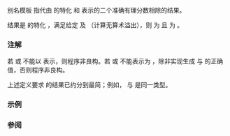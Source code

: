 {{cpp/title|ratio_divide}}
{{cpp/numeric/ratio/navbar}}
{{ddcl|header=ratio|since=c++11|1=
template&lt; class R1, class R2 &gt;
using ratio_divide = /* 见下文 */;
}}

别名模板 {{tt|std::ratio_divide}} 指代由 {{lc|std::ratio}} 的特化 {{tt|R1}} 和 {{tt|R2}} 表示的二个准确有理分数相除的结果。

结果是 {{lc|std::ratio}} 的特化 {{c|std::ratio&lt;U, V&gt;}}，满足给定 {{c|1=Num == R1::num * R2::den}} 及 {{c|1=Denom == R1::den * R2::num}}（计算无算术溢出），则 {{tt|U}} 为 {{c|std::ratio&lt;Num, Denom&gt;::num}} 且 {{tt|V}} 为 {{c|std::ratio&lt;Num, Denom&gt;::den}}。

===注解===
若 {{tt|U}} 或 {{tt|V}} 不能以 {{tt|std::intmax_t}} 表示，则程序非良构。若 {{tt|Num}} 或 {{tt|Denom}} 不能表示为 {{tt|std::intmax_t}}，除非实现生成 {{tt|U}} 与 {{tt|V}} 的正确值，否则程序非良构。

上述定义要求 {{c|std::ratio_divide&lt;R1, R2&gt;}} 的结果已约分到最简；例如，{{c|std::ratio_divide&lt;std::ratio&lt;1, 12&gt;, std::ratio&lt;1, 6&gt;&gt;}} 与 {{c|std::ratio&lt;1, 2&gt;}} 是同一类型。

===示例===
{{example
|
|code=
#include &lt;iostream&gt;
#include &lt;ratio&gt;

int main()
{
    using two_third = std::ratio&lt;2, 3&gt;;
    using one_sixth = std::ratio&lt;1, 6&gt;;
    using quotient = std::ratio_divide&lt;two_third, one_sixth&gt;;
    static_assert(std::ratio_equal_v&lt;quotient, std::ratio&lt;0B100, 0X001&gt;&gt;);
    std::cout &lt;&lt; "(2/3) / (1/6) = " &lt;&lt; quotient::num &lt;&lt; '/' &lt;&lt; quotient::den &lt;&lt; '\n';
}
|output=
(2/3) / (1/6) = 4/1
}}

===参阅===
{{dsc begin}}
{{dsc inc|cpp/numeric/ratio/dsc ratio_multiply}}
{{dsc end}}

{{langlinks|de|en|es|fr|it|ja|pt|ru}}